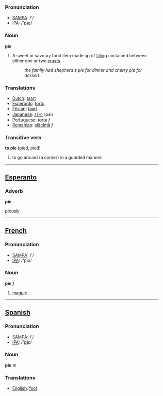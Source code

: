 ===Pronunciation===
*[[w:SAMPA|SAMPA]]: /'/
*[[w:IPA|IPA]]: /'paɪ/

=== Noun ===

'''pie'''

#A sweet or savoury food item made up of [[filling]] contained between either one or two [[crust]]s.
#:''the family had shepherd's pie for dinner and cherry pie for dessert.''

=== Translations ===
*[[Dutch]]: [[taart]]
*[[Esperanto]]: [[torto]]
*[[Frisian]]: [[taart]]
*[[Japanese]]: [[パイ]] (pai)
*[[Portuguese]]: [[torta]] ''f''
*[[Romanian]]: [[plăcintă]] ''f''
=== Transitive verb ===

'''to pie''' ([[pied]], pied)

# to go around (a corner) in a guarded manner.

----

==[[Esperanto]]==

=== Adverb ===

'''pie'''

piously

----

==[[French]]==

===Pronunciation===
*[[w:SAMPA|SAMPA]]: /'/
*[[w:IPA|IPA]]: /'piə/

=== Noun ===

'''pie''' ''f''

# [[magpie]]

----

==[[Spanish]]==

===Pronunciation===
*[[w:SAMPA|SAMPA]]: /'/
*[[w:IPA|IPA]]: /'pʝε/

=== Noun ===

'''pie''' ''m''

=== Translations ===
*[[English]]: [[foot]]